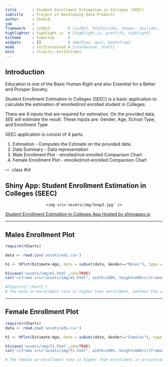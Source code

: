 ```yaml
---
title       : Student Enrollment Estimation in Colleges (SEEC)
subtitle    : Project of Developing Data Products
author      : Shahid
job         : 
framework   : io2012        # {io2012, html5slides, shower, dzslides, ...}
highlighter : highlight.js  # {highlight.js, prettify, highlight}
hitheme     : tomorrow      # 
widgets     : []            # {mathjax, quiz, bootstrap}
mode        : selfcontained # {standalone, draft}
knit        : slidify::knit2slides
---
```


## Introduction

Education is one of the Basic Human Right and also Essential for a Better and Prosper Society.

Student Enrollment Estimation in Colleges (SEEC) is a basic application to calculate the estimation of enrolled/not enrolled student in Colleges.

There are 4 inputs that are required for estimation. On the provided data, SEE will estimate the result. These inputs are:
 Gender, Age, School Type, and Enrollment Type


SEEC application is consist of 4 parts.

1. Estimation - Computes the Estimate on the provided data.
2. Data Summary - Data representation
3. Male Enrollment Plot - enrolled/not-enrolled Comparison Chart
4. Female Enrollment Plot - enrolled/not-enrolled Comparison Chart

--- .class #id 

##  Shiny App: Student Enrollment Estimation in Colleges (SEEC)

<div style='text-align: center;'>
    <img src='assets/img/Snap3.jpg' />
</div>   
[Student Enrollment Estimation in Colleges App Hosted by shinyapps.io](https://shahid.shinyapps.io/Student_Enrollment_Estimation)  

---

## Males Enrollment Plot

```r
require(rCharts)

data <- read.csv('assets/edu.csv')

h1 <- hPlot(Estimate~Age, data = subset(data, Gender=="Males"), type = c("line", "bubble", "scatter"), group = "College_Enrollment", size="Estimate")

h1$save('assets/img/m1.html',cdn=TRUE)
cat('<iframe src="assets/img/m1.html", width=100%, height=600></iframe>')

#h1$print('chart1')
# The male un-enrollment rate is higher than enrollment, whether the college is private or public. However in the comparison of public and private college enrollment, males prefer to join public colleges.
```


---

## Female Enrollment Plot

```r
require(rCharts)
data <- read.csv('assets/edu.csv')

h1 <- hPlot(Estimate~Age, data = subset(data, Gender=="Females"), type = c("line", "bubble", "scatter"), group = "College_Enrollment", size="Estimate")

h1$save('assets/img/f1.html',cdn=TRUE)
cat('<iframe src="assets/img/f1.html", width=100%, height=600></iframe>')                        

# The female un-enrollment rate is higher than enrollment in private/public colleges. However in the comparison of public and private college enrollment, females also prefer to join public colleges.
```

